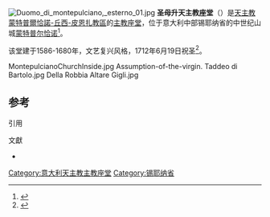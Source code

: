 {{coord|43.09234|N|11.78078|E|display=title}}
[[File:Duomo_di_montepulciano,_esterno_01.jpg|thumb]]
'''圣母升天主教座堂'''（{{lang-it|Cattedrale di Santa Maria Assunta}}）是[[天主教蒙特普爾恰諾-丘西-皮恩扎教區|天主教蒙特普爾恰諾-丘西-皮恩扎教區]]的[[主教座堂|主教座堂]]，位于意大利中部锡耶纳省的中世纪山城[[蒙特普尔恰诺_(锡耶纳省)|蒙特普尔恰诺]]<ref>{{cite web|url=http://www.gcatholic.org/churches/italy/1696.htm|title=Cattedrale di S. Maria Assunta|language=en|publisher=gcatholic.org|accessdate=8 dicembre 2014|archive-date=2019-08-21|archive-url=https://web.archive.org/web/20190821015116/http://www.gcatholic.org/churches/italy/1696.htm|dead-url=no}}</ref>。

该堂建于1586-1680年，文艺复兴风格，1712年6月19日祝圣<ref>{{cite web|url=http://www.catholic-hierarchy.org/bishop/barighi.html|title=Bishop Francesco Maria Arrighi †|accessdate=2014-12-08|archive-date=2021-01-27|archive-url=https://web.archive.org/web/20210127235512/https://www.catholic-hierarchy.org/bishop/barighi.html|dead-url=no}}</ref>。
<gallery>
MontepulcianoChurchInside.jpg
Assumption-of-the-virgin. Taddeo di Bartolo.jpg
Della Robbia Altare Gigli.jpg
</gallery>

== 参考 ==
;引用
{{references|2}}
;文獻
* {{cite book|author=Agostino Mangiavacchi|title=La chiesa cattedrale di Montepulciano|location=Siena|editor=Cantagalli|year=1987}}
[[Category:意大利天主教主教座堂|Category:意大利天主教主教座堂]]
[[Category:锡耶纳省|Category:锡耶纳省]]